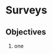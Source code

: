 # Surveys {#surveys}

<!-- 
  TODO Status Text Draft: Checked against the LO Version
-->

## Objectives

1. one
